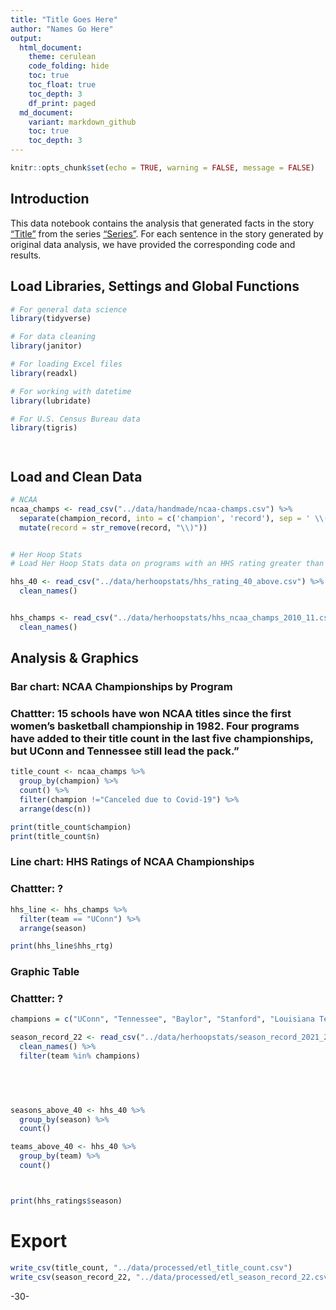 ```yaml
---
title: "Title Goes Here"
author: "Names Go Here" 
output:
  html_document:
    theme: cerulean
    code_folding: hide
    toc: true
    toc_float: true
    toc_depth: 3
    df_print: paged
  md_document:
    variant: markdown_github
    toc: true
    toc_depth: 3
---
```

```r
knitr::opts_chunk$set(echo = TRUE, warning = FALSE, message = FALSE)
```

## Introduction
This data notebook contains the analysis that generated facts in the story ["Title"]() from the series ["Series"](). For each sentence in the story generated by original data analysis, we have provided the corresponding code and results.

## Load Libraries, Settings and Global Functions
```r
# For general data science
library(tidyverse)

# For data cleaning
library(janitor)

# For loading Excel files
library(readxl)

# For working with datetime
library(lubridate)

# For U.S. Census Bureau data
library(tigris)




```

## Load and Clean Data
```r

# NCAA
ncaa_champs <- read_csv("../data/handmade/ncaa-champs.csv") %>% 
  separate(champion_record, into = c('champion', 'record'), sep = ' \\(') %>%
  mutate(record = str_remove(record, "\\)"))


# Her Hoop Stats
# Load Her Hoop Stats data on programs with an HHS rating greater than or equal to 40. The data includes season-long stats for each program in the year that the rating of 40 or above was given.

hhs_40 <- read_csv("../data/herhoopstats/hhs_rating_40_above.csv") %>% 
  clean_names()


hhs_champs <- read_csv("../data/herhoopstats/hhs_ncaa_champs_2010_11.csv") %>% 
  clean_names()

```

## Analysis & Graphics
### Bar chart: NCAA Championships by Program
### Chattter: 15 schools have won NCAA titles since the first women's basketball championship in 1982. Four programs have added to their title count in the last five championships, but UConn and Tennessee still lead the pack."

```r
title_count <- ncaa_champs %>% 
  group_by(champion) %>% 
  count() %>% 
  filter(champion !="Canceled due to Covid-19") %>% 
  arrange(desc(n))

print(title_count$champion)
print(title_count$n)

```


### Line chart: HHS Ratings of NCAA Championships
### Chattter: ?
```r
hhs_line <- hhs_champs %>% 
  filter(team == "UConn") %>% 
  arrange(season)

print(hhs_line$hhs_rtg)

```

### Graphic Table
### Chattter: ?
```r
champions = c("UConn", "Tennessee", "Baylor", "Stanford", "Louisiana Tech", "Notre Dame", "South Carolina", "Southern California", "Maryland", "North Carolina", "Old Dominion", "Purdue", "Texas", "Texas A&M", "Texas Tech")

season_record_22 <- read_csv("../data/herhoopstats/season_record_2021_22.csv") %>% 
  clean_names() %>% 
  filter(team %in% champions)


  
  
```

```r
seasons_above_40 <- hhs_40 %>% 
  group_by(season) %>% 
  count()

teams_above_40 <- hhs_40 %>% 
  group_by(team) %>% 
  count()



print(hhs_ratings$season)
```


# Export
```r
write_csv(title_count, "../data/processed/etl_title_count.csv")
write_csv(season_record_22, "../data/processed/etl_season_record_22.csv")

```

-30-


